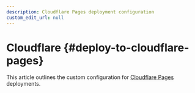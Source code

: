 ```yaml
---
description: Cloudflare Pages deployment configuration
custom_edit_url: null
---
```


# Cloudflare  {#deploy-to-cloudflare-pages}

<FAIcon icon="fa-brands fa-cloudflare" size="2x" />


This article outlines the custom configuration for [Cloudflare Pages](https://developers.cloudflare.com/pages/) deployments.




<!-- <CloudflareLogo className="logoBadge"/> ⚡ -->

<!-- import ComingSoon from "@site/src/components/ComingSoon";

<ComingSoon /> -->

